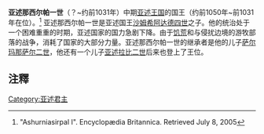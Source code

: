 {{Infobox Monarch 
| name = 亚述那西尔帕一世
| title = [[亚述君主列表|亚述国王]] 
| image = 
| caption = 
| reign = 公元前1050年－公元前1032年
| predecessor = [[沙姆希阿达德四世|沙姆希阿达德四世]]
| successor = [[萨尔玛那萨尔二世|萨尔玛那萨尔二世]]
| father =[[沙姆希阿达德四世|沙姆希阿达德四世]]
| mother = 
| date of birth   = 
| place of birth  =
| date of death   = 公元前1032年 
| place of death  =
|}}
'''亚述那西尔帕一世'''（？~约前1031年）中期[[亚述王国|亚述王国]]的国王（约前1050年~前1031年在位）。<ref>"Ashurniasirpal I". Encyclopædia Britannica. Retrieved July 8, 2005</ref> 亚述那西尔帕一世是亚述国王[[沙姆希阿达德四世|沙姆希阿达德四世]]之子。他的统治处于一个困难重重的时期，亚述国家的国力急剧下降。由于[[饥荒|饥荒]]和与侵扰边境的游牧部落的战争，消耗了国家的大部分力量。亚述那西尔帕一世的继承者是他的儿子[[萨尔玛那萨尔二世|萨尔玛那萨尔二世]]，他还有一个儿子[[亚述拉比二世|亚述拉比二世]]后来也登上了王位。

{{start box}}
{{s-before|[[沙姆希阿达德四世|沙姆希阿达德四世]]}}
{{s-title|[[亚述君主列表|亚述国王]]|约前1050年~前1031年}}
{{s-after|[[萨尔玛那萨尔二世|萨尔玛那萨尔二世]]}}
{{end box}}

== 注釋 ==
{{reflist}}
{{Monarch-stub}}
{{亚述国王}}
[[Category:亚述君主|Category:亚述君主]]